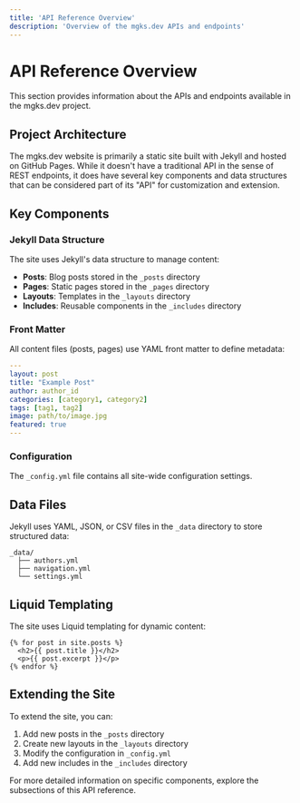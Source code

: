 ```yaml
---
title: 'API Reference Overview'
description: 'Overview of the mgks.dev APIs and endpoints'
---
```


# API Reference Overview

This section provides information about the APIs and endpoints available in the mgks.dev project.

## Project Architecture

The mgks.dev website is primarily a static site built with Jekyll and hosted on GitHub Pages. While it doesn't have a traditional API in the sense of REST endpoints, it does have several key components and data structures that can be considered part of its "API" for customization and extension.

## Key Components

### Jekyll Data Structure

The site uses Jekyll's data structure to manage content:

- **Posts**: Blog posts stored in the `_posts` directory
- **Pages**: Static pages stored in the `_pages` directory
- **Layouts**: Templates in the `_layouts` directory
- **Includes**: Reusable components in the `_includes` directory

### Front Matter

All content files (posts, pages) use YAML front matter to define metadata:

```yaml
---
layout: post
title: "Example Post"
author: author_id
categories: [category1, category2]
tags: [tag1, tag2]
image: path/to/image.jpg
featured: true
---
```

### Configuration

The `_config.yml` file contains all site-wide configuration settings.

## Data Files

Jekyll uses YAML, JSON, or CSV files in the `_data` directory to store structured data:

```
_data/
  ├── authors.yml
  ├── navigation.yml
  └── settings.yml
```

## Liquid Templating

The site uses Liquid templating for dynamic content:

```liquid
{% for post in site.posts %}
  <h2>{{ post.title }}</h2>
  <p>{{ post.excerpt }}</p>
{% endfor %}
```

## Extending the Site

To extend the site, you can:

1. Add new posts in the `_posts` directory
2. Create new layouts in the `_layouts` directory
3. Modify the configuration in `_config.yml`
4. Add new includes in the `_includes` directory

For more detailed information on specific components, explore the subsections of this API reference. 